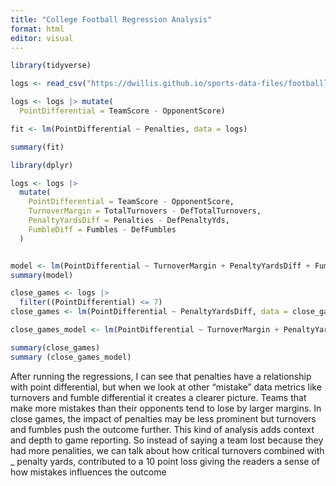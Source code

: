 ```yaml
---
title: "College Football Regression Analysis"
format: html
editor: visual
---
```


```r
library(tidyverse)
```

```r
logs <- read_csv("https://dwillis.github.io/sports-data-files/footballlogs1124.csv"q)
```

```r
logs <- logs |> mutate(
  PointDifferential = TeamScore - OpponentScore)
```

```r
fit <- lm(PointDifferential ~ Penalties, data = logs)

summary(fit)
```

```r
library(dplyr)

logs <- logs |> 
  mutate(
    PointDifferential = TeamScore - OpponentScore,
    TurnoverMargin = TotalTurnovers - DefTotalTurnovers,
    PenaltyYardsDiff = Penalties - DefPenaltyYds,
    FumbleDiff = Fumbles - DefFumbles
  )


model <- lm(PointDifferential ~ TurnoverMargin + PenaltyYardsDiff + FumbleDiff, data = logs)
summary(model)


```

```r
close_games <- logs |> 
  filter((PointDifferential) <= 7)
close_games <- lm(PointDifferential ~ PenaltyYardsDiff, data = close_games)

close_games_model <- lm(PointDifferential ~ TurnoverMargin + PenaltyYardsDiff + FumbleDiff, data = logs)

summary(close_games)
summary (close_games_model)
```

After running the regressions, I can see that penalties have a relationship with point differential, but when we look at other "mistake" data metrics like turnovers and fumble differential it creates a clearer picture. Teams that make more mistakes than their opponents tend to lose by larger margins. In close games, the impact of penalties may be less prominent but turnovers and fumbles push the outcome further. This kind of analysis adds context and depth to game reporting. So instead of saying a team lost because they had more penalities, we can talk about how critical turnovers combined with \_ penalty yards, contributed to a 10 point loss giving the readers a sense of how mistakes influences the outcome
